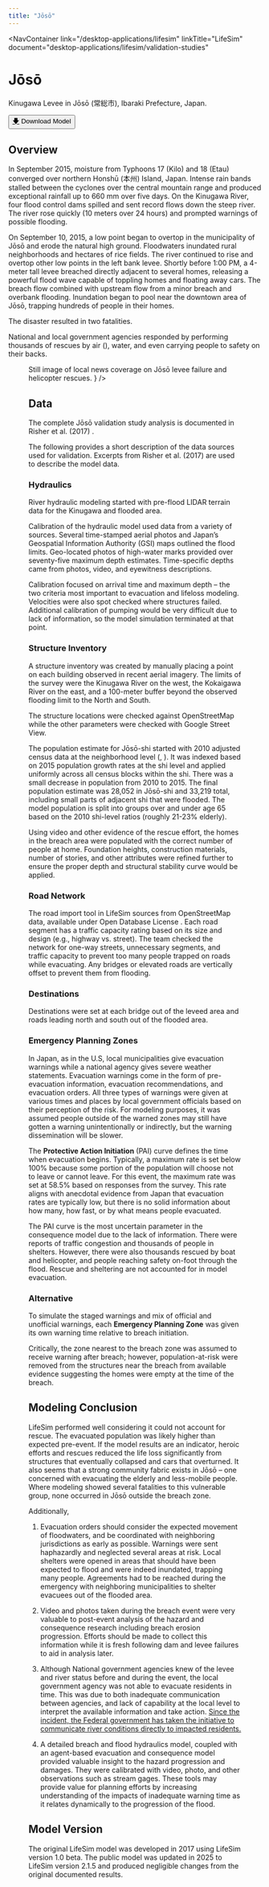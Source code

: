 ```yaml
---
title: "Jōsō"
---
```



<NavContainer 
  link="/desktop-applications/lifesim"
  linkTitle="LifeSim"
  document="desktop-applications/lifesim/validation-studies"
></NavContainer>

# Jōsō

Kinugawa Levee in Jōsō (常総市), Ibaraki Prefecture, Japan.

<Button href="https://www.rmc.usace.army.mil/Software/LifeSim/"><u>🡇</u> Download Model</Button>

## Overview

In September 2015, moisture from Typhoons 17 (Kilo) and 18 (Etau) converged over northern Honshū (本州) Island, Japan. Intense rain bands stalled between the 
cyclones over the central mountain range and produced exceptional rainfall up to 660 mm over five days. On the Kinugawa River, four flood control dams spilled 
and sent record flows down the steep river. The river rose quickly (10 meters over 24 hours) and prompted warnings of possible flooding. 

On September 10, 2015, a low point began to overtop in the municipality of Jōsō and erode the natural high ground. Floodwaters inundated rural neighborhoods and
hectares of rice fields. The river continued to rise and overtop other low points in the left bank levee. Shortly before 1:00 PM, a 4-meter tall 
levee breached directly adjacent to several homes, releasing a powerful flood wave capable of toppling homes and floating away cars. The breach flow combined 
with upstream flow from a minor breach and overbank flooding. Inundation began to pool near the downtown area of Jōsō, trapping hundreds of people in their homes. 

The disaster resulted in two fatalities. 

National and local government agencies responded by performing thousands of rescues by air (<FigReference figKey="joso-news"/>), 
water, and even carrying people to safety on their backs.

<Figure
  figKey="joso-news"
  src="figures/desktop-applications/lifesim/validation-studies/v1.0/figures/figure17.png"
  alt="Kyodo News broadcast of Jōsō levee failure and helicopter rescues."
  caption={
    <>
      Still image of local news coverage on Jōsō levee failure and helicopter rescues. <Citation citationKey="KyodoNews2015"/>
    </>
  }
/>

## Data

The complete Jōsō validation study analysis is documented in Risher et al. (2017) <Citation citationKey="Risher2017"/>. 

The following provides a short description of the data sources used for validation. Excerpts from Risher et al. (2017) are used to describe the model data.

### Hydraulics

River hydraulic modeling started with pre-flood LIDAR terrain data for the Kinugawa and flooded area. 

Calibration of the hydraulic model used data from a variety of sources. Several time-stamped aerial photos and Japan’s Geospatial Information Authority (GSI) maps 
outlined the flood limits. Geo-located photos of high-water marks provided over seventy-five maximum depth estimates. Time-specific depths came from photos, video, 
and eyewitness descriptions.

Calibration focused on arrival time and maximum depth – the two criteria most important to evacuation and lifeloss modeling. Velocities were also spot checked where 
structures failed. Additional calibration of pumping would be very difficult due to lack of information, so the model simulation terminated at that point.


### Structure Inventory

A structure inventory was created by manually placing a point on each building observed in recent aerial imagery. The limits of the survey were the Kinugawa River on the west, the Kokaigawa River on 
the east, and a 100-meter buffer beyond the observed flooding limit to the North and South. 

The structure locations were checked against OpenStreetMap <Citation citationKey="OSM"/> while the other parameters were checked 
with Google Street View.

The population estimate for Jōsō-shi started with 2010 adjusted census data at the neighborhood level (<Citation citationKey="StatisticsBureau2015"/>, <Citation citationKey="GIAJ2014"/>). It was indexed 
based on 2015 population growth rates at the shi level 
and applied uniformly across all census blocks within the shi. There was a small decrease in population from 2010 to 2015. The final population estimate 
was 28,052 in Jōsō-shi and 33,219 total, including small parts of adjacent shi that were flooded. The model population is split into groups over and under 
age 65 based on the 2010 shi-level ratios (roughly 21-23% elderly). 

Using video and other evidence of the rescue effort, the homes in the breach area were populated with the correct number of people at home. Foundation heights, 
construction materials, number of stories, and other attributes were refined further to ensure the proper depth and structural stability curve 
would be applied.

### Road Network

The road import tool in LifeSim sources from OpenStreetMap data, available under Open Database License <Citation citationKey="OSM"/>. Each road segment has 
a traffic capacity rating based on its size and design (e.g., highway vs. street). The team checked the network for one-way streets, unnecessary segments, 
and traffic capacity to prevent too many people trapped on roads while evacuating. Any bridges or elevated roads are vertically offset to prevent them from 
flooding. 

### Destinations

Destinations were set at each bridge out of the leveed area and roads leading north and south out of the flooded area.

### Emergency Planning Zones

In Japan, as in the U.S, local municipalities give evacuation warnings while a national agency gives severe weather statements. Evacuation warnings come in 
the form of pre-evacuation information, evacuation recommendations, and evacuation orders. All three types of warnings were given at various times and places 
by local government officials based on their perception of the risk. For modeling purposes, it was assumed people outside of the warned zones may still 
have gotten a warning unintentionally or indirectly, but the warning dissemination will be slower. 

The **Protective Action Initiation** (PAI) curve defines the time when evacuation begins. Typically, a maximum rate is set below 100% because some portion of the 
population will choose not to leave or cannot leave. For this event, the maximum rate was set at 58.5% based on responses from the survey. This rate aligns with 
anecdotal evidence from Japan that evacuation rates are typically low, but there is no solid information about how many, how fast, or by what means people 
evacuated. 

The PAI curve is the most uncertain parameter in the consequence model due to the lack of information. There were reports of traffic congestion 
and thousands of people in shelters. However, there were also thousands rescued by boat and helicopter, and people reaching safety on-foot through the flood. Rescue and sheltering are 
not accounted for in model evacuation.

### Alternative

To simulate the staged warnings and mix of official and unofficial warnings, each **Emergency Planning Zone** was given its own warning time relative to breach initiation. 

Critically, the zone nearest to the breach zone was assumed to receive warning after breach; however, population-at-risk were removed from the structures 
near the breach from available evidence suggesting the homes were empty at the time of the breach.

## Modeling Conclusion

LifeSim performed well considering it could not account for rescue. The evacuated
population was likely higher than expected pre-event. If the model results are an indicator, heroic efforts and rescues reduced the life loss
significantly from structures that eventually collapsed and cars that overturned. It also seems that a strong community fabric
exists in Jōsō – one concerned with evacuating the elderly and less-mobile people. Where modeling showed several fatalities
to this vulnerable group, none occurred in Jōsō outside the breach zone. 

Additionally,

1. Evacuation orders should consider the expected movement of floodwaters, and be coordinated with neighboring jurisdictions as early as possible. Warnings were sent haphazardly 
and neglected several areas at risk. Local shelters were opened in areas that should have been expected to flood and were indeed inundated, trapping many people. Agreements had to 
be reached during the emergency with neighboring municipalities to shelter evacuees out of the flooded area.

2. Video and photos taken during the breach event were very valuable to post-event analysis of the hazard and consequence research including breach erosion progression. Efforts 
should be made to collect this information while it is fresh following dam and levee failures to aid in analysis later.

3. Although National government agencies knew of the levee and river status before and during the event, the local government agency was not able to evacuate residents in time. 
This was due to both inadequate communication between agencies, and lack of capability at the local level to interpret the available information and take action. 
<a href="https://mainichi.jp/english/articles/20170528/p2a/00m/0na/004000c" target="_blank" rel="noopener noreferrer">Since the incident, the Federal government has taken the initiative to communicate river conditions 
directly to impacted residents.</a>

4. A detailed breach and flood hydraulics model, coupled with an agent-based evacuation and consequence model provided valuable insight to the hazard progression and damages. 
They were calibrated with video, photo, and other observations such as stream gages. These tools may provide value for planning efforts by increasing understanding of the impacts 
of inadequate warning time as it relates dynamically to the progression of the flood. 

## Model Version

The original LifeSim model was developed in 2017 using LifeSim version 1.0 beta. The public model was updated in 2025 to LifeSim version 2.1.5 and 
produced negligible changes from the original documented results. 

<CitationFootnote />